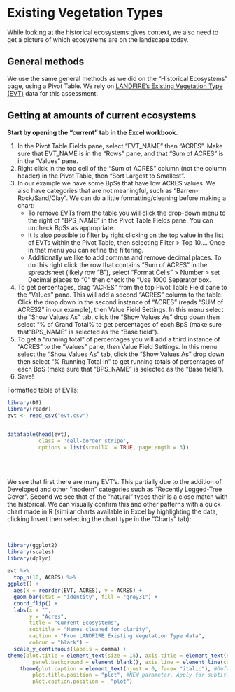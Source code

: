# Existing Vegetation Types {#evt}

While looking at the historical ecosystems gives context, we also need to get a picture of which ecosystems are on the landscape today.  



## General methods

We use the same general methods as we did on the "Historical Ecosystems" page, using a Pivot Table.  We rely on [LANDFIRE's Existing Vegetation Type (EVT)](https://www.landfire.gov/evt.php) data for this assessment.


## Getting at amounts of current ecosystems

**Start by opening the "current" tab in the Excel workbook.**

1. In the Pivot Table Fields pane, select "EVT_NAME" then "ACRES".  Make sure that EVT_NAME is in the "Rows" pane, and that "Sum of ACRES" is in the "Values" pane.  
2. Right click in the top cell of the "Sum of ACRES" column (not the column header) in the Pivot Table, then "Sort Largest to Smallest".
3. In our example we have some BpSs that have low ACRES values.  We also have categories that are not meaningful, such as "Barren-Rock/Sand/Clay".  We can do a little formatting/cleaning before making a chart:
    * To remove EVTs from the table you will click the drop-down menu to the right of "BPS_NAME" in the Pivot Table Fields pane.  You can uncheck BpSs as appropriate.
    * It is also possible to filter by right clicking on the top value in the list of EVTs within the Pivot Table, then selecting Filter > Top 10....  Once in that menu you can refine the filtering.
    * Additionally we like to add commas and remove decimal places.  To do this right click the row that contains "Sum of ACRES" in the spreadsheet (likely row "B"), select "Format Cells" > Number > set Decimal places to "0" then check the "Use 1000 Separator box.
4. To get percentages, drag "ACRES" from the top Pivot Table Field pane to the "Values" pane.  This will add a second "ACRES" column to the table.  Click the drop down in the second instance of "ACRES" (reads "SUM of ACRES2" in our example), then Value Field Settings.  In this menu select the "Show Values As" tab, click the "Show Values As" drop down then select "% of Grand Total% to get percentages of each BpS (make sure that "BPS_NAME" is selected as the "Base field").  
5.  To get a "running total" of percentages you will add a third instance of "ACRES" to the "Values" pane, then Value Field Settings.  In this menu select the "Show Values As" tab, click the "Show Values As" drop down then select "% Running Total In" to get running totals of  percentages of each BpS (make sure that "BPS_NAME" is selected as the "Base field"). 
6. Save!



Formatted table of EVTs:

```r
library(DT)
library(readr)
evt <- read_csv("evt.csv")


datatable(head(evt), 
          class = 'cell-border stripe',
          options = list(scrollX  = TRUE, pageLength = 3))
```

<br>
<br>

We see that first there are many EVT's.  This partially due to the addition of Developed and other "modern" categories such as "Recently Logged-Tree Cover". Second we see that of the "natural" types their is a close match with the historical.  We can visually confirm this and other patterns with a quick chart made in R (similar charts available in Excel by highlighting the data, clicking Insert then selecting the chart type in the "Charts" tab):

<br>

```r
library(ggplot2)
library(scales)
library(dplyr)

evt %>%
  top_n(10, ACRES) %>%
ggplot() +
  aes(x = reorder(EVT, ACRES), y = ACRES) + 
  geom_bar(stat = "identity", fill = "grey31") +
  coord_flip() +
  labs(x = "", 
       y = "Acres", 
       title = "Current Ecosystems",
       subtitle = "Names cleaned for clarity",
       caption = "From LANDFIRE Existing Vegetation Type data",
       colour = "black") +
  scale_y_continuous(labels = comma) +
theme(plot.title = element_text(size = 15), axis.title = element_text(size = 13), panel.grid.major = element_blank(), panel.grid.minor = element_blank(),
        panel.background = element_blank(), axis.line = element_line(colour = "black")) +
    theme(plot.caption = element_text(hjust = 0, face= "italic"), #Default is hjust=1
        plot.title.position = "plot", #NEW parameter. Apply for subtitle too.
        plot.caption.position =  "plot")
```


